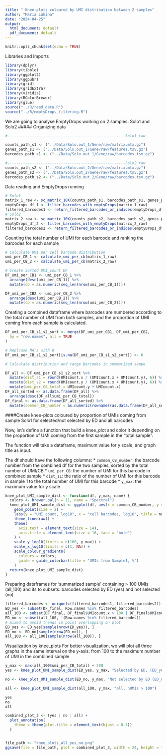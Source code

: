 ```yaml
---
title: " Knee-plots coloured by UMI distribution between 2 samples"
author: "Maria Lukina"
date: "2024-04-25"
output:
  html_document: default
  pdf_document: default
---
```


```r
knitr::opts_chunk$set(echo = TRUE)
```
Libraries and Imports

```r
library(dplyr)
library(tibble)
library(ggplot2)
library(ggpubr)
library(grid)
library(gridExtra)
library(viridis)
library(RColorBrewer)
library(glue)
source("../R/read_data.R")
source("../R/emptyDrops_filtering.R")
```

We are going to analyse EmptyDrops working on 2 samples: Solo1 and Solo2
##### Organizing data

```R
#-----------------------------------------------------Solo1_raw

counts_path_s1 <- ("../Data/Solo.out_1/Gene/raw/matrix.mtx.gz")
genes_path_s1 <- ("../Data/Solo.out_1/Gene/raw/features.tsv.gz")
barcodes_path_s1 <- ("../Data/Solo.out_1/Gene/raw/barcodes.tsv.gz")

#-----------------------------------------------------Solo2_raw
counts_path_s2 <- ("../Data/Solo.out_2/Gene/raw/matrix.mtx.gz")
genes_path_s2 <- ("../Data/Solo.out_2/Gene/raw/features.tsv.gz")
barcodes_path_s2 <- ("../Data/Solo.out_2/Gene/raw/barcodes.tsv.gz")
```

Data reading  and EmptyDrops running
```R
# Solo1
matrix_1_raw <- sc_matrix_10X(counts_path_s1, barcodes_path_s1, genes_path_s1)
emptyDrops_df_1 <- filter_barcodes_with_emptyDrops(matrix_1_raw)
filtered_barcodes1 <- return_filtered_barcodes_or_indices(emptyDrops_df_1, fdr_threshold = 0.05)
# Solo2
matrix_2_raw <- sc_matrix_10X(counts_path_s2, barcodes_path_s2, genes_path_s2)
emptyDrops_df_2 <- filter_barcodes_with_emptyDrops(matrix_2_raw)
filtered_barcodes2 <- return_filtered_barcodes_or_indices(emptyDrops_df_2, fdr_threshold = 0.05)
```
Counting the total number of UMI for each barcode and ranking the barcodes for each sample

```R
# Calculate UMI per cell barcode distribution
umi_per_CB_1 <- calculate_umi_per_cb(matrix_1_raw)
umi_per_CB_2 <- calculate_umi_per_cb(matrix_2_raw)

# Create sorted UMI_count DF
DF_umi_per_CB1 <- umi_per_CB_1 %>%
  arrange(desc(umi_per_CB_1)) %>%
  mutate(cb = as.numeric(seq_len(nrow(umi_per_CB_1))))

DF_umi_per_CB2 <- umi_per_CB_2 %>%
  arrange(desc(umi_per_CB_2)) %>%
  mutate(cb = as.numeric(seq_len(nrow(umi_per_CB_2))))
```
Creating a combined dataframe where barcodes are numbered according to the total number of UMI from both samples, and the proportion of UMI coming from each sample is calculated.

```R
DF_umi_per_CB_s1_s2_sort <- merge(DF_umi_per_CB1, DF_umi_per_CB2,
  by = "row.names", all = TRUE
)

# Replcase NA's with 0
DF_umi_per_CB_s1_s2_sort[is.na(DF_umi_per_CB_s1_s2_sort)] <- 0

# Calculate distribution and range Barcodes in summarized sampe

DF_all <- DF_umi_per_CB_s1_s2_sort %>%
  mutate(dist_s1 = round(UMIcount.x / (UMIcount.x + UMIcount.y), 6)) %>%
  mutate(dist_s2 = round(UMIcount.y / (UMIcount.x + UMIcount.y), 6)) %>%
  mutate(umi_per_CB_total = UMIcount.y + UMIcount.x)
DF_all_sorted <- as.data.frame(DF_all) %>%
  arrange(desc(DF_all$umi_per_CB_total))
DF_final <- as.data.frame(DF_all_sorted) %>%
  mutate(common_CB_number = as.numeric(rownames(as.data.frame(DF_all_sorted))))
```

 
####Create knee-plots coloured by proportion of UMIs coming from sample Solo1 for selected/not selected by ED and all barcodes

Now, let's define a function that  build a knee_plot and color it depending on the proportion of UMI coming from the first sample in the "total sample".

The function will take a dataframe, maximum value for y scale, and graph title as input.

The df should have the following columns:
* `common_CB_number`: the barcode number from the combined df for the two samples, sorted by the total number of UMI/CB
* `umi_per_CB`: the number of UMI for this barcode in combined sample
* `dist_s1`: the ratio of the number of UMI for this barcode in sample 1 to the total number of UMI for this barcode
* `y_max`: the maximum value for y scale
```R
knee_plot_UMI_sample_dist <- function(df, y_max, name) {
  colors <- brewer.pal(n = 11, name = "Spectral")
  knee_plot_UMI_sample_dist <- ggplot(df, aes(x = common_CB_number, y = umi_per_CB_total, colour = dist_s1 * 100)) +
    geom_point(size = 2) +
    labs(y = "UMI count, log10", x = "cell barcodes, log10", title = name) +
    theme_linedraw() +
    theme(
      axis.text = element_text(size = 14),
      axis.title = element_text(size = 16, face = "bold")
    ) +
    scale_y_log10(limits = c(100, y_max)) +
    scale_x_log10(limits = c(1, NA)) +
    scale_colour_gradientn(
      colours = colors,
      guide = guide_colorbar(title = "UMIs from Sample1, %")
    )
  return(knee_plot_UMI_sample_dist)
}
```
Preparing dataframes for 'summarized sample' containing > 100 UMIs (all_100) and its to subsets: barcodes selected by ED (yes) and not selected (no)

```R
filtered_barcodes <- unique(c(filtered_barcodes1, filtered_barcodes2))
ED_yes <- subset(DF_final, Row.names %in% filtered_barcodes)
all_100 <- subset(DF_final, DF_final$UMIcount.x > 100 | DF_final$UMIcount.y > 100)
ED_no <- subset(all_100, !(Row.names %in% filtered_barcodes))
# mixed to avoid trends in point overlapping on plot
ED_yes <- ED_yes[sample(nrow(ED_yes)), ]
ED_no <- ED_no[sample(nrow(ED_no)), ]
all_100 <- all_100[sample(nrow(all_100)), ]
```
Visualization by knee_plots
For better visualization, we will plot all three graphs in the same interval on the y-axis: from 100 to the maximum number of UMI in the combined sample
```R
y_max <- max(all_100$umi_per_CB_total) + 200
yes <- knee_plot_UMI_sample_dist(ED_yes, y_max, "Selected by ED, (ED_yes)")

no <- knee_plot_UMI_sample_dist(ED_no, y_max, "Not selected by ED (ED_no)")

all <- knee_plot_UMI_sample_dist(all_100, y_max, "all, nUMIs > 100")

yes
no
all

combined_plot_3 <- (yes | no | all) +
  plot_annotation(
    theme = theme(plot.title = element_text(hjust = 0.5))
  )


file_path <- "knee_plots_all_yes_no.png"
ggsave(file = file_path, plot = combined_plot_3, width = 24, height = 7, units = "in", dpi = 300)
```
